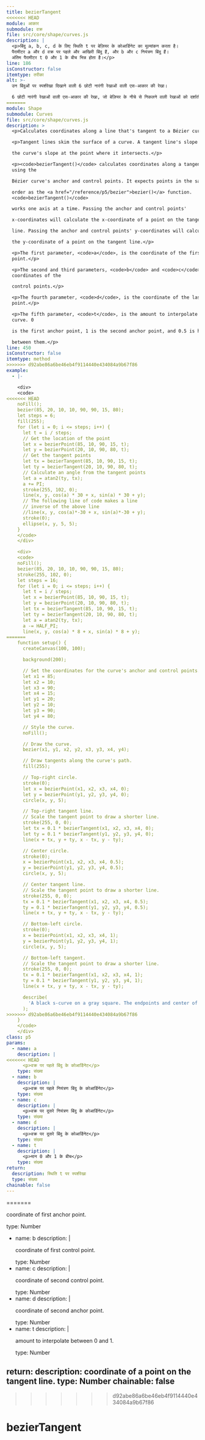 ```yaml
---
title: bezierTangent
<<<<<<< HEAD
module: आकार
submodule: वक्र
file: src/core/shape/curves.js
description: |
  <p>बिंदु a, b, c, d के लिए स्थिति t पर बेज़ियर के कोआर्डिनेट का मूल्यांकन करता है।
  पैरामीटर a और d वक्र पर पहले और आखिरी बिंदु हैं, और b और c नियंत्रण बिंदु हैं।
  अंतिम पैरामीटर t 0 और 1 के बीच भिन्न होता है।</p>
line: 186
isConstructor: false
itemtype: तरीका
alt: >-
  उन बिंदुओं पर स्पर्शरेखा दिखाने वाली 6 छोटी नारंगी रेखाओं वाली एस-आकार की रेखा।

  6 छोटी नारंगी रेखाओं वाली एस-आकार की रेखा, जो बेज़ियर के नीचे से निकलने वाली रेखाओं को दर्शाती है।
=======
module: Shape
submodule: Curves
file: src/core/shape/curves.js
description: >
  <p>Calculates coordinates along a line that's tangent to a Bézier curve.</p>

  <p>Tangent lines skim the surface of a curve. A tangent line's slope equals

  the curve's slope at the point where it intersects.</p>

  <p><code>bezierTangent()</code> calculates coordinates along a tangent line
  using the

  Bézier curve's anchor and control points. It expects points in the same

  order as the <a href="/reference/p5/bezier">bezier()</a> function.
  <code>bezierTangent()</code>

  works one axis at a time. Passing the anchor and control points'

  x-coordinates will calculate the x-coordinate of a point on the tangent

  line. Passing the anchor and control points' y-coordinates will calculate

  the y-coordinate of a point on the tangent line.</p>

  <p>The first parameter, <code>a</code>, is the coordinate of the first anchor
  point.</p>

  <p>The second and third parameters, <code>b</code> and <code>c</code>, are the
  coordinates of the

  control points.</p>

  <p>The fourth parameter, <code>d</code>, is the coordinate of the last anchor
  point.</p>

  <p>The fifth parameter, <code>t</code>, is the amount to interpolate along the
  curve. 0

  is the first anchor point, 1 is the second anchor point, and 0.5 is halfway

  between them.</p>
line: 450
isConstructor: false
itemtype: method
>>>>>>> d92abe86a6be46eb4f9114440e434084a9b67f86
example:
  - |-

    <div>
    <code>
<<<<<<< HEAD
    noFill();
    bezier(85, 20, 10, 10, 90, 90, 15, 80);
    let steps = 6;
    fill(255);
    for (let i = 0; i <= steps; i++) {
      let t = i / steps;
      // Get the location of the point
      let x = bezierPoint(85, 10, 90, 15, t);
      let y = bezierPoint(20, 10, 90, 80, t);
      // Get the tangent points
      let tx = bezierTangent(85, 10, 90, 15, t);
      let ty = bezierTangent(20, 10, 90, 80, t);
      // Calculate an angle from the tangent points
      let a = atan2(ty, tx);
      a += PI;
      stroke(255, 102, 0);
      line(x, y, cos(a) * 30 + x, sin(a) * 30 + y);
      // The following line of code makes a line
      // inverse of the above line
      //line(x, y, cos(a)*-30 + x, sin(a)*-30 + y);
      stroke(0);
      ellipse(x, y, 5, 5);
    }
    </code>
    </div>

    <div>
    <code>
    noFill();
    bezier(85, 20, 10, 10, 90, 90, 15, 80);
    stroke(255, 102, 0);
    let steps = 16;
    for (let i = 0; i <= steps; i++) {
      let t = i / steps;
      let x = bezierPoint(85, 10, 90, 15, t);
      let y = bezierPoint(20, 10, 90, 80, t);
      let tx = bezierTangent(85, 10, 90, 15, t);
      let ty = bezierTangent(20, 10, 90, 80, t);
      let a = atan2(ty, tx);
      a -= HALF_PI;
      line(x, y, cos(a) * 8 + x, sin(a) * 8 + y);
=======
    function setup() {
      createCanvas(100, 100);

      background(200);

      // Set the coordinates for the curve's anchor and control points.
      let x1 = 85;
      let x2 = 10;
      let x3 = 90;
      let x4 = 15;
      let y1 = 20;
      let y2 = 10;
      let y3 = 90;
      let y4 = 80;

      // Style the curve.
      noFill();

      // Draw the curve.
      bezier(x1, y1, x2, y2, x3, y3, x4, y4);

      // Draw tangents along the curve's path.
      fill(255);

      // Top-right circle.
      stroke(0);
      let x = bezierPoint(x1, x2, x3, x4, 0);
      let y = bezierPoint(y1, y2, y3, y4, 0);
      circle(x, y, 5);

      // Top-right tangent line.
      // Scale the tangent point to draw a shorter line.
      stroke(255, 0, 0);
      let tx = 0.1 * bezierTangent(x1, x2, x3, x4, 0);
      let ty = 0.1 * bezierTangent(y1, y2, y3, y4, 0);
      line(x + tx, y + ty, x - tx, y - ty);

      // Center circle.
      stroke(0);
      x = bezierPoint(x1, x2, x3, x4, 0.5);
      y = bezierPoint(y1, y2, y3, y4, 0.5);
      circle(x, y, 5);

      // Center tangent line.
      // Scale the tangent point to draw a shorter line.
      stroke(255, 0, 0);
      tx = 0.1 * bezierTangent(x1, x2, x3, x4, 0.5);
      ty = 0.1 * bezierTangent(y1, y2, y3, y4, 0.5);
      line(x + tx, y + ty, x - tx, y - ty);

      // Bottom-left circle.
      stroke(0);
      x = bezierPoint(x1, x2, x3, x4, 1);
      y = bezierPoint(y1, y2, y3, y4, 1);
      circle(x, y, 5);

      // Bottom-left tangent.
      // Scale the tangent point to draw a shorter line.
      stroke(255, 0, 0);
      tx = 0.1 * bezierTangent(x1, x2, x3, x4, 1);
      ty = 0.1 * bezierTangent(y1, y2, y3, y4, 1);
      line(x + tx, y + ty, x - tx, y - ty);

      describe(
        'A black s-curve on a gray square. The endpoints and center of the curve are marked with white circles. Red tangent lines extend from the white circles.'
      );
>>>>>>> d92abe86a6be46eb4f9114440e434084a9b67f86
    }
    </code>
    </div>
class: p5
params:
  - name: a
    description: |
<<<<<<< HEAD
      <p>वक्र पर पहले बिंदु के कोआर्डिनेट</p>
    type: संख्या
  - name: b
    description: |
      <p>वक्र पर पहले नियंत्रण बिंदु के कोआर्डिनेट</p>
    type: संख्या
  - name: c
    description: |
      <p>वक्र पर दूसरे नियंत्रण बिंदु के कोआर्डिनेट</p>
    type: संख्या
  - name: d
    description: |
      <p>वक्र पर दूसरे बिंदु के कोआर्डिनेट</p>
    type: संख्या
  - name: t
    description: |
      <p>मान 0 और 1 के बीच</p>
    type: संख्या
return:
  description: स्थिति t पर स्पर्शरेखा
  type: संख्या
chainable: false
---
```


=======
      <p>coordinate of first anchor point.</p>
    type: Number
  - name: b
    description: |
      <p>coordinate of first control point.</p>
    type: Number
  - name: c
    description: |
      <p>coordinate of second control point.</p>
    type: Number
  - name: d
    description: |
      <p>coordinate of second anchor point.</p>
    type: Number
  - name: t
    description: |
      <p>amount to interpolate between 0 and 1.</p>
    type: Number
return:
  description: coordinate of a point on the tangent line.
  type: Number
chainable: false
---


>>>>>>> d92abe86a6be46eb4f9114440e434084a9b67f86
# bezierTangent
